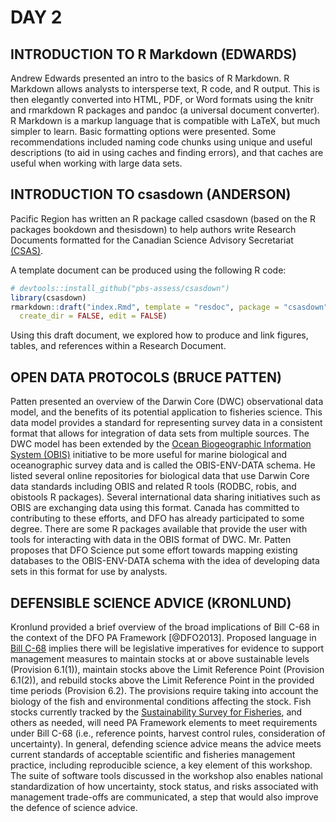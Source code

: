 # DAY 2

## INTRODUCTION TO R Markdown (EDWARDS)

Andrew Edwards presented an intro to the basics of R Markdown.  R Markdown
allows analysts to intersperse text, R code, and R output.  This is then
elegantly converted into HTML, PDF, or Word formats using the knitr and
rmarkdown R packages and pandoc (a universal document converter).  R Markdown is
a markup language that is compatible with LaTeX, but much simpler to learn.
Basic formatting options were presented.  Some recommendations included naming
code chunks using unique and useful descriptions (to aid in using caches and
finding errors), and that caches are useful when working with large data sets.

## INTRODUCTION TO csasdown (ANDERSON)

Pacific Region has written an R package called csasdown (based on the R packages
bookdown and thesisdown) to help authors write Research Documents formatted for
the Canadian Science Advisory Secretariat
[(CSAS)](http://www.dfo-mpo.gc.ca/csas-sccs/index-eng.htm).

A template document can be produced using the following R code:

```r
# devtools::install_github("pbs-assess/csasdown")
library(csasdown)
rmarkdown::draft("index.Rmd", template = "resdoc", package = "csasdown",
  create_dir = FALSE, edit = FALSE)
```

Using this draft document, we explored how to produce and link figures, tables,
and references within a Research Document.

## OPEN DATA PROTOCOLS (BRUCE PATTEN)

Patten presented an overview of the Darwin Core (DWC) observational data model,
and the benefits of its potential application to fisheries science.  This data
model provides a standard for representing survey data in a consistent format
that allows for integration of data sets from multiple sources.  The DWC model
has been extended by the [Ocean Biogeographic Information System
(OBIS)](http://www.iobis.org) initiative to be more useful for marine biological
and oceanographic survey data and is called the OBIS-ENV-DATA schema.  He listed
several online repositories for biological data that use Darwin Core data
standards including OBIS and related R tools (RODBC, robis, and obistools R
packages).  Several international data sharing initiatives such as OBIS are
exchanging data using this format.  Canada has committed to contributing to
these efforts, and DFO has already participated to some degree.  There are some
R packages available that provide the user with tools for interacting with data
in the OBIS format of DWC.  Mr. Patten proposes that DFO Science put some effort
towards mapping existing databases to the OBIS-ENV-DATA schema with the idea of
developing data sets in this format for use by analysts.

## DEFENSIBLE SCIENCE ADVICE (KRONLUND)

Kronlund provided a brief overview of the broad implications of Bill C-68 in the
context of the DFO PA Framework [@DFO2013].  Proposed language in [Bill
C-68](http://www.parl.ca/DocumentViewer/en/42-1/bill/C-68/third-reading) implies
there will be legislative imperatives for evidence to support management
measures to maintain stocks at or above sustainable levels (Provision 6.1(1)),
maintain stocks above the Limit Reference Point (Provision 6.1(2)), and rebuild
stocks above the Limit Reference Point in the provided time periods (Provision
6.2).  The provisions require taking into account the biology of the fish and
environmental conditions affecting the stock.  Fish stocks currently tracked by
the [Sustainability Survey for
Fisheries](http://www.dfo-mpo.gc.ca/reports-rapports/regs/sff-cpd/survey-sondage/index-en.html),
and others as needed, will need PA Framework elements to meet requirements under
Bill C-68 (i.e., reference points, harvest control rules, consideration of
uncertainty).  In general, defending science advice means the advice meets
current standards of acceptable scientific and fisheries management practice,
including reproducible science, a key element of this workshop.  The suite of
software tools discussed in the workshop also enables national standardization
of how uncertainty, stock status, and risks associated with management
trade-offs are communicated, a step that would also improve the defence of
science advice.

